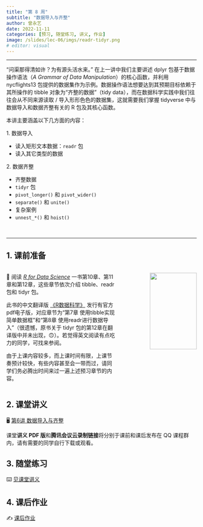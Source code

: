 ```yaml
---
title: "第 8 周"
subtitle: "数据导入与齐整"
author: 曾永艺
date: 2022-11-11
categories: [预习, 随堂练习, 讲义, 作业]
image: /slides/lec-06/imgs/readr-tidyr.png
# editor: visual
---
```


<hr>

“问渠那得清如许？为有源头活水来。” 在上一讲中我们主要讲述 dplyr 包基于数据操作语法（_A Grammar of Data Manipulation_）的核心函数，并利用 nycflights13 包提供的数据集作为示例。数据操作语法想要达到其预期目标依赖于其所操作的 tibble 对象为“齐整的数据”（tidy data），而在数据科学实践中我们往往会从不同来源读取 / 导入形形色色的数据集，这就需要我们掌握 tidyverse 中与数据导入和数据齐整有关的 R 包及其核心函数。

本讲主要涵盖以下几方面的内容：

1\. 数据导入

  * 读入矩形文本数据：`readr` 包
  * 读入其它类型的数据

2\. 数据齐整

  * 齐整数据
  * `tidyr` 包
  * `pivot_longer()` 和 `pivot_wider()`
  * `separate()` 和 `unite()`
  * 复杂案例
  * `unnest_*()` 和 `hoist()`

<br><hr>

## 1. 课前准备

:::::{.columns}

::::{.column width="60%"}

📖 阅读 [*R for Data Science*](https://r4ds.had.co.nz/) 一书第10章、第11章和第12章，这些章节依次介绍 tibble、readr 包和 tidyr 包。

:::{.callout-tip appearance="simple"}
此书的中文翻译版 [《R数据科学》](https://www.ituring.com.cn/book/2113) 发行有官方pdf电子版，对应章节为“第7章 使用tibble实现简单数据框”和“第8章    使用readr进行数据导入”（很遗憾，原书关于 tidyr 包的第12章在翻译版中并未出现，🙃）。若觉得英文阅读有点吃力的同学，可找来参阅。
:::

:::{.callout-warning appearance="simple"}
由于上课内容较多，而上课时间有限，上课节奏预计较快，有些内容甚至会一带而过，请同学们务必腾出时间来过一遍上述预习章节的内容。
:::

::::

::::{.column width="40%"}
:::{style="text-align:right"}
<img src="https://d33wubrfki0l68.cloudfront.net/b88ef926a004b0fce72b2526b0b5c4413666a4cb/24a30/cover.png" class="cover" width="80%"/>
:::
::::

:::::

## 2. 课堂讲义

🖥️
[第6讲 数据导入与齐整](/slides/lec-06/L06_Import_Tidy.html)

:::{.callout-note appearance="simple"}
课堂**讲义 PDF 版**和**腾讯会议云录制链接**将分别于课前和课后发布在 QQ 课程群内，请有需要的同学自行下载或观看。
:::

## 3. 随堂练习

⌨️ [见课堂讲义](/slides/lec-06/L06_Import_Tidy.html#55)

## 4. 课后作业

✍️ [课后作业](/hw/hw-08.qmd)

<br>

<!-- ::: {style="font-size:0.875em; text-align:right"} -->
<!-- 回到 [课程安排](../schedule.qmd) ⏎ -->
<!-- ::: -->
